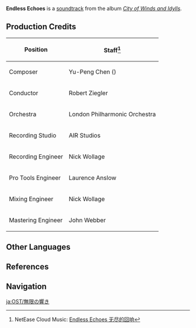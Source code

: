{{Soundtrack Infobox
|title          =
|image          = City of Winds and Idylls.png
|album          = City of Winds and Idylls
|disc           = 3
|number         = 55
|featured       =
|featured2      =
|featured3      =
|featured_disc  =
|featured_disc2 =
|featured_disc3 =
|youtube_id     = FYgGSFgWjBw
|youtube_time   = 698
|spotify_id     = 0ooolJPrLaktBacYuKWehQ
|during         = [[Domains]]
|domain         = Forsaken Rift;Lost Treasure of Arcadia;Peak of Vindagnyr; Secret Ingredient (Domain);Temple of the Wolf;Deep Within the Temple of the Wolf;Deserted Ruins of Eya;Deserted Ruins of Thermadon
|previous       = Rhythm from Ancient Times
|next           = Charge! Fearless Warriors
}}
'''Endless Echoes''' is a [[soundtrack]] from the album ''[[City of Winds and Idylls]]''.

==Production Credits==
{| class="wikitable" style="text-align:left; height:0.5em"
! Position
! Staff<ref>NetEase Cloud Music: [https://music.163.com/#/song?id=1481392861 Endless Echoes 无尽的回响]</ref>
|-
! Composer
| Yu-Peng Chen ({{zh|陈致逸}})
|-
! Conductor
| Robert Ziegler
|-
! Orchestra
| London Philharmonic Orchestra
|-
! Recording Studio
| AIR Studios
|-
! Recording Engineer
| Nick Wollage
|-
! Pro Tools Engineer
| Laurence Anslow
|-
! Mixing Engineer
| Nick Wollage
|-
! Mastering Engineer
| John Webber
|}

==Other Languages==
{{Other Languages
|en      = Endless Echoes
|zhs     = 无尽的回响
|zhs_rm  = Wújìn de Huíxiǎng
|zht     = 無盡的迴響
|zht_rm  = Wújìn de Huíxiǎng
|zh_tl   = Endless Echoes
|ja      = 無限の響き
|ja_rm   = Mugen no Hibiki
|ja_tl   = Endless Echoes
|tr      = 
|tr_tl   = 
|it      = 
|it_tl   = 
}}

==References==
{{Reflist}}

==Navigation==
{{Soundtrack Navbox|City of Winds and Idylls}}

[[ja:OST/無限の響き]]